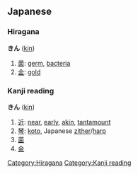 ==Japanese==

===Hiragana===
[[Category:Hiragana]]
'''きん''' ([[kin]])
# [[菌]]: [[germ]], [[bacteria]]
# [[金]]: [[gold]]


===Kanji reading===                            
[[Category:Kanji reading]]
'''きん''' ([[kin]])

# [[近]]: [[near]], [[early]], [[akin]], [[tantamount]]
# [[琴]]: [[koto]], Japanese [[zither]]/[[harp]]
# [[菌]]
# [[金]]